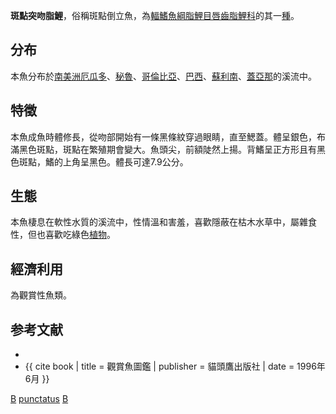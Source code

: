 {{Speciesbox
| taxon = Chilodus punctatus
| binomial_authority = [[Müller_&_Troschel|Müller & Troschel]], 1844
| status = NE
}}
'''斑點突吻脂鯉'''，俗稱斑點倒立魚，為[[輻鰭魚綱|輻鰭魚綱]][[脂鯉目|脂鯉目]][[唇齒脂鯉科|唇齒脂鯉科]]的其一[[種|種]]。

==分布==
本魚分布於[[南美洲|南美洲]][[厄瓜多|厄瓜多]]、[[秘魯|秘魯]]、[[哥倫比亞|哥倫比亞]]、[[巴西|巴西]]、[[蘇利南|蘇利南]]、[[蓋亞那|蓋亞那]]的溪流中。

==特徵==
本魚成魚時體修長，從吻部開始有一條黑條紋穿過眼睛，直至鰓蓋。體呈銀色，布滿黑色斑點，斑點在繁殖期會變大。魚頭尖，前額陡然上揚。背鰭呈正方形且有黑色斑點，鰭的上角呈黑色。體長可達7.9公分。

==生態==
本魚棲息在軟性水質的溪流中，性情溫和害羞，喜歡隱蔽在枯木水草中，屬雜食性，但也喜歡吃綠色[[植物|植物]]。

==經濟利用==
為觀賞性魚類。

==参考文献==
{{refbegin}}
*{{FishBase_species|genus=Chilodus|species=punctatus|year=2011|month=12}}
*{{ cite book | title = 觀賞魚圖鑑 | publisher = 貓頭鷹出版社 | date = 1996年6月 }}
{{refend}}
{{Taxonbar}}
[[Category:觀賞魚|B]]
[[Category:突吻脂鯉屬|punctatus]]
[[Category:_1844年描述的鱼类|B]]